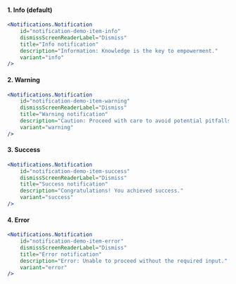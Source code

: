 
#### 1. Info (default)
<NewfoldRoot >
    <Notifications.Notification
        id="notification-demo-item-info"
        dismissScreenReaderLabel="Dismiss"
        title="Info notification"
        description="Information: Knowledge is the key to empowerment."
        variant="info"
    />
</NewfoldRoot>

```jsx
<Notifications.Notification
    id="notification-demo-item-info"
    dismissScreenReaderLabel="Dismiss"
    title="Info notification"
    description="Information: Knowledge is the key to empowerment."
    variant="info"
/>
```

#### 2. Warning
<NewfoldRoot >
    <Notifications.Notification
        id="notification-demo-item-warning"
        dismissScreenReaderLabel="Dismiss"
        title="Warning notification"
        description="Caution: Proceed with care to avoid potential pitfalls."
        variant="warning"
    />
</NewfoldRoot>

```jsx
<Notifications.Notification
    id="notification-demo-item-warning"
    dismissScreenReaderLabel="Dismiss"
    title="Warning notification"
    description="Caution: Proceed with care to avoid potential pitfalls."
    variant="warning"
/>
```

#### 3. Success
<NewfoldRoot >
    <Notifications.Notification
        id="notification-demo-item-success"
        dismissScreenReaderLabel="Dismiss"
        title="Success notification"
        description="Congratulations! You achieved success."
        variant="success"
    />
</NewfoldRoot>

```jsx
<Notifications.Notification
    id="notification-demo-item-success"
    dismissScreenReaderLabel="Dismiss"
    title="Success notification"
    description="Congratulations! You achieved success."
    variant="success"
/>
```

#### 4. Error
<NewfoldRoot >
    <Notifications.Notification
        id="notification-demo-item-error"
        dismissScreenReaderLabel="Dismiss"
        title="Error notification"
        description="Error: Unable to proceed without the required input."
        variant="error"
    />
</NewfoldRoot>

```jsx
<Notifications.Notification
    id="notification-demo-item-error"
    dismissScreenReaderLabel="Dismiss"
    title="Error notification"
    description="Error: Unable to proceed without the required input."
    variant="error"
/>
```
